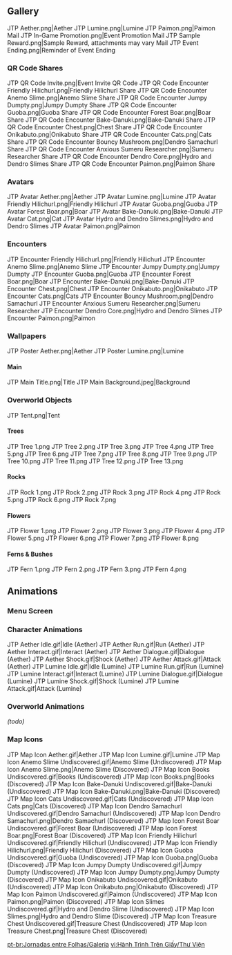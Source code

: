 {{EventTabs}}

==Gallery==
<gallery hideaddbutton="true" captionalign="center">
JTP Aether.png|Aether
JTP Lumine.png|Lumine
JTP Paimon.png|Paimon
Mail JTP In-Game Promotion.png|Event Promotion
Mail JTP Sample Reward.png|Sample Reward, attachments may vary
Mail JTP Event Ending.png|Reminder of Event Ending
</gallery>

===QR Code Shares===
<gallery hideaddbutton="true" captionalign="center">
JTP QR Code Invite.png|Event Invite QR Code
JTP QR Code Encounter Friendly Hilichurl.png|Friendly Hilichurl Share
JTP QR Code Encounter Anemo Slime.png|Anemo Slime Share
JTP QR Code Encounter Jumpy Dumpty.png|Jumpy Dumpty Share
JTP QR Code Encounter Guoba.png|Guoba Share
JTP QR Code Encounter Forest Boar.png|Boar Share
JTP QR Code Encounter Bake-Danuki.png|Bake-Danuki Share
JTP QR Code Encounter Chest.png|Chest Share
JTP QR Code Encounter Onikabuto.png|Onikabuto Share
JTP QR Code Encounter Cats.png|Cats Share
JTP QR Code Encounter Bouncy Mushroom.png|Dendro Samachurl Share
JTP QR Code Encounter Anxious Sumeru Researcher.png|Sumeru Researcher Share
JTP QR Code Encounter Dendro Core.png|Hydro and Dendro Slimes Share
JTP QR Code Encounter Paimon.png|Paimon Share
</gallery>

===Avatars===
<gallery hideaddbutton="true" captionalign="center">
JTP Avatar Aether.png|Aether
JTP Avatar Lumine.png|Lumine
JTP Avatar Friendly Hilichurl.png|Friendly Hilichurl
JTP Avatar Guoba.png|Guoba
JTP Avatar Forest Boar.png|Boar
JTP Avatar Bake-Danuki.png|Bake-Danuki
JTP Avatar Cat.png|Cat
JTP Avatar Hydro and Dendro Slimes.png|Hydro and Dendro Slimes
JTP Avatar Paimon.png|Paimon
</gallery>

===Encounters===
<gallery hideaddbutton="true" captionalign="center">
JTP Encounter Friendly Hilichurl.png|Friendly Hilichurl
JTP Encounter Anemo Slime.png|Anemo Slime
JTP Encounter Jumpy Dumpty.png|Jumpy Dumpty
JTP Encounter Guoba.png|Guoba
JTP Encounter Forest Boar.png|Boar
JTP Encounter Bake-Danuki.png|Bake-Danuki
JTP Encounter Chest.png|Chest
JTP Encounter Onikabuto.png|Onikabuto
JTP Encounter Cats.png|Cats
JTP Encounter Bouncy Mushroom.png|Dendro Samachurl
JTP Encounter Anxious Sumeru Researcher.png|Sumeru Researcher
JTP Encounter Dendro Core.png|Hydro and Dendro Slimes
JTP Encounter Paimon.png|Paimon
</gallery>

===Wallpapers===
<gallery hideaddbutton="true" captionalign="center">
JTP Poster Aether.png|Aether
JTP Poster Lumine.png|Lumine
</gallery>

====Main====
<gallery hideaddbutton="true" captionalign="center">
JTP Main Title.png|Title
JTP Main Background.jpeg|Background
</gallery>

===Overworld Objects===
<gallery hideaddbutton="true" captionalign="center">
JTP Tent.png|Tent
</gallery>

====Trees====
<gallery hideaddbutton="true" captionalign="center">
JTP Tree 1.png
JTP Tree 2.png
JTP Tree 3.png
JTP Tree 4.png
JTP Tree 5.png
JTP Tree 6.png
JTP Tree 7.png
JTP Tree 8.png
JTP Tree 9.png
JTP Tree 10.png
JTP Tree 11.png
JTP Tree 12.png
JTP Tree 13.png
</gallery>

====Rocks====
<gallery hideaddbutton="true" captionalign="center">
JTP Rock 1.png
JTP Rock 2.png
JTP Rock 3.png
JTP Rock 4.png
JTP Rock 5.png
JTP Rock 6.png
JTP Rock 7.png
</gallery>

====Flowers====
<gallery hideaddbutton="true" captionalign="center">
JTP Flower 1.png
JTP Flower 2.png
JTP Flower 3.png
JTP Flower 4.png
JTP Flower 5.png
JTP Flower 6.png
JTP Flower 7.png
JTP Flower 8.png
</gallery>

====Ferns & Bushes====
<gallery hideaddbutton="true" captionalign="center">
JTP Fern 1.png
JTP Fern 2.png
JTP Fern 3.png
JTP Fern 4.png
</gallery>

==Animations==
===Menu Screen===
{{Preview
|file1     = JTP Menu 1 (Aether)
|caption1  = 0&mdash;2 Encounters Unlocked (Aether)
|file2     = JTP Menu 1 (Lumine)
|caption2  = 0&mdash;2 Encounters Unlocked (Lumine)
|file3     = JTP Menu 2 (Aether)
|caption3  = 3&mdash;5 Encounters Unlocked (Aether)
|file4     = JTP Menu 2 (Lumine)
|caption4  = 3&mdash;5 Encounters Unlocked (Lumine)
|file5     = JTP Menu 3 (Aether)
|caption5  = 6&mdash;8 Encounters Unlocked (Aether)
|file6     = JTP Menu 3 (Lumine)
|caption6  = 6&mdash;8 Encounters Unlocked (Lumine)
|file7     = JTP Menu 4 (Aether)
|caption7  = 9&mdash;12 Encounters Unlocked (Aether)
|file8     = JTP Menu 4 (Lumine)
|caption8  = 9&mdash;12 Encounters Unlocked (Lumine)
|file9     = JTP Menu 5 (Aether)
|caption9  = 13 Encounters Unlocked (Aether)
|file10    = JTP Menu 5 (Lumine)
|caption10 = 13 Encounters Unlocked (Lumine)
}}

===Character Animations===
<gallery hideaddbutton="true" captionalign="center">
JTP Aether Idle.gif|Idle (Aether)
JTP Aether Run.gif|Run (Aether)
JTP Aether Interact.gif|Interact (Aether)
JTP Aether Dialogue.gif|Dialogue (Aether)
JTP Aether Shock.gif|Shock (Aether)
JTP Aether Attack.gif|Attack (Aether)
JTP Lumine Idle.gif|Idle (Lumine)
JTP Lumine Run.gif|Run (Lumine)
JTP Lumine Interact.gif|Interact (Lumine)
JTP Lumine Dialogue.gif|Dialogue (Lumine)
JTP Lumine Shock.gif|Shock (Lumine)
JTP Lumine Attack.gif|Attack (Lumine)
</gallery>

===Overworld Animations===
''(todo)''

===Map Icons===
<gallery hideaddbutton="true" captionalign="center">
JTP Map Icon Aether.gif|Aether
JTP Map Icon Lumine.gif|Lumine
JTP Map Icon Anemo Slime Undiscovered.gif|Anemo Slime (Undiscovered)
JTP Map Icon Anemo Slime.png|Anemo Slime (Discovered)
JTP Map Icon Books Undiscovered.gif|Books (Undiscovered)
JTP Map Icon Books.png|Books (Discovered)
JTP Map Icon Bake-Danuki Undiscovered.gif|Bake-Danuki (Undiscovered)
JTP Map Icon Bake-Danuki.png|Bake-Danuki (Discovered)
JTP Map Icon Cats Undiscovered.gif|Cats (Undiscovered)
JTP Map Icon Cats.png|Cats (Discovered)
JTP Map Icon Dendro Samachurl Undiscovered.gif|Dendro Samachurl (Undiscovered)
JTP Map Icon Dendro Samachurl.png|Dendro Samachurl (Discovered)
JTP Map Icon Forest Boar Undiscovered.gif|Forest Boar (Undiscovered)
JTP Map Icon Forest Boar.png|Forest Boar (Discovered)
JTP Map Icon Friendly Hilichurl Undiscovered.gif|Friendly Hilichurl (Undiscovered)
JTP Map Icon Friendly Hilichurl.png|Friendly Hilichurl (Discovered)
JTP Map Icon Guoba Undiscovered.gif|Guoba (Undiscovered)
JTP Map Icon Guoba.png|Guoba (Discovered)
JTP Map Icon Jumpy Dumpty Undiscovered.gif|Jumpy Dumpty (Undiscovered)
JTP Map Icon Jumpy Dumpty.png|Jumpy Dumpty (Discovered)
JTP Map Icon Onikabuto Undiscovered.gif|Onikabuto (Undiscovered)
JTP Map Icon Onikabuto.png|Onikabuto (Discovered)
JTP Map Icon Paimon Undiscovered.gif|Paimon (Undiscovered)
JTP Map Icon Paimon.png|Paimon (Discovered)
JTP Map Icon Slimes Undiscovered.gif|Hydro and Dendro Slime (Undiscovered)
JTP Map Icon Slimes.png|Hydro and Dendro Slime (Discovered)
JTP Map Icon Treasure Chest Undiscovered.gif|Treasure Chest (Undiscovered)
JTP Map Icon Treasure Chest.png|Treasure Chest (Discovered)
</gallery>

[[pt-br:Jornadas entre Folhas/Galeria]]
[[vi:Hành Trình Trên Giấy/Thư Viện]]